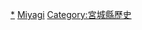 {{Template:Category:日本都道府縣的行政區劃 (廢除)|宮城縣}}

[[Category:宮城縣的市町村|*]]
[[Category:日本已廢除的市町村|Miyagi]]
[[Category:宮城縣歷史|Category:宮城縣歷史]]